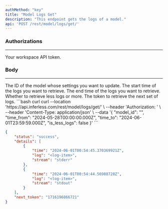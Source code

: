 ```yaml
---
authMethod: "key"
title: "Model Logs Get"
description: "This endpoint gets the logs of a model."
api: 'POST /rest/model/logs/get/'
---
```


### Authorizations
---
<ParamField path="Authorization" type="string" required>
  Your workspace API token.
</ParamField>

### Body
---
<ParamField path="model_id" type="string" required>
  The ID of the model whose settings you want to update.
</ParamField>

<ParamField path="time_from" type="string" required>
    The start time of the logs you want to retrieve.
</ParamField>

<ParamField path="time_to" type="string" required>
    The end time of the logs you want to retrieve.
</ParamField>

<ParamField path="is_less_logs" type="boolean">
    Whether to retrieve less logs or more.
</ParamField>

<ParamField path="next_token" type="string">
    The token to retrieve the next set of logs.
</ParamField>



<RequestExample>
```bash curl
curl --location 'https://api.inferless.com/rest/model/logs/get/' \
--header 'Authorization: <workspace-token>' \
--header 'Content-Type: application/json' \
--data '{
    "model_id": "<your-model-id>",
    "time_from": "2024-05-28T00:00:00.000Z",
    "time_to": "2024-06-01T23:59:59.000Z",
    "is_less_logs": false
}'
```
</RequestExample>


<ResponseExample>

```json Response
{
    "status": "success",
    "details": [
        {
            "time": "2024-06-01T00:54:45.370369921Z",
            "log": "<log-item>",
            "stream": "stderr"
        },
        {
            "time": "2024-06-01T00:54:44.56988728Z",
            "log": "<log-item>",
            "stream": "stdout"
        }
    ],
    "next_token": "1716196866721"
}
```

</ResponseExample>

